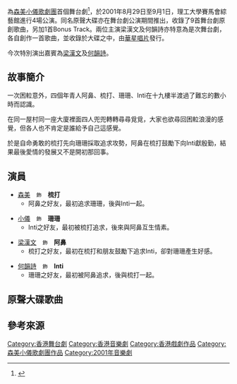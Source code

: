 {{engname|十九樓半的夏天|This Summer This Moment}}為[[森美小儀歌劇團|森美小儀歌劇團]]首個舞台劇<ref>{{cite news |language = 中文 |title = 葉佩雯與男友Eric結伴到場 |publisher = 蘋果日報 |date = 2001-08-31}}</ref>，於2001年8月29日至9月1日，理工大學賽馬會綜藝館進行4場公演。同名原聲大碟亦在舞台劇公演期間推出，收錄了9首舞台劇原創歌曲，另加1首Bonus Track。兩位主演梁漢文及何韻詩亦特意為是次舞台劇，各自創作一首歌曲，並收錄於大碟之中，由[[華星唱片|華星唱片]]發行。

今次特別演出嘉賓為[[梁漢文|梁漢文]]及[[何韻詩|何韻詩]]。

==故事簡介==
一次困𨋢意外，四個年青人阿鼻、梳打、珊珊、Inti在十九樓半渡過了難忘的數小時而認識。

在同一屋村同一座大廈裡面四人兜兜轉轉尋尋覓覓，大家也欲尋回困𨋢浪漫的感覺，但各人也不肯定是誰給予自己這感覺。

於是自命勇敢的梳打先向珊珊採取追求攻勢，阿鼻在梳打鼓勵下向Inti獻殷勤，結果最後愛情的發展又不是開初那回事。

==演員==
*[[森美|森美]]　<span style="font-size:smaller;">飾</span>　'''梳打'''
**阿鼻之好友，最初追求珊珊，後與Inti一起。

*[[小儀|小儀]]　<span style="font-size:smaller;">飾</span>　'''珊珊'''
**Inti之好友，最初被梳打追求，後來與阿鼻互生情素。

*[[梁漢文|梁漢文]]　<span style="font-size:smaller;">飾</span>　'''阿鼻'''
**梳打之好友，最初在梳打和朋友鼓勵下追求Inti，卻對珊珊產生好感。

*[[何韻詩|何韻詩]]　<span style="font-size:smaller;">飾</span>　'''Inti'''
**珊珊之好友，最初被阿鼻追求，後與梳打一起。

==原聲大碟歌曲==
{{Album infobox | 
|  Name          = 十九樓半的夏天
|  Type          = [[原聲大碟|原聲大碟]]
|  Artist        = 森美、小儀、梁漢文、何韻詩
|  Cover         = Thissummerthismoment.JPG
|  Caption       = 「十九樓半的夏天」原聲大碟封面
|  Recorded      =
|  Released      = 2001年
|  Genre         = 粵語流行
|  Label         = 華星唱片
}}

{{Tracklist
| extra_column = 主唱

| title1 = 十九樓半的夏天
| music1 = [[梁基爵|梁基爵]]
| lyrics1 = [[森美|森美]]
| arranger1 = 梁基爵
| extra1 = 森美、[[小儀|小儀]]、[[梁漢文|梁漢文]]、[[何韻詩|何韻詩]]

| title2 = 幸福的鐘聲
| music2 = 英師傅
| lyrics2 = 小儀	
| arranger2 = 英師傅
| extra2 = 小儀、梁漢文

| title3 = 我要夾Band			
| music3 = 何韻詩
| lyrics3 = [[于逸堯|于逸堯]]
| arranger3 = 英師傅
| extra3 = 何韻詩

| title4 = 一夜成名	
| music4 = 梁基爵
| lyrics4 = 黃仲凱
| arranger4 = 梁基爵
| extra4 = 森美、梁漢文

| title5 = 艷蛇出洞			
| music5 = 梁基爵
| lyrics5 = 黃仲凱
| arranger5 = 梁基爵
| extra5 = 何韻詩

| title6 = 有錯過冇愛錯			
| music6 = 英師傅
| lyrics6 = 森美
| arranger6 = 英師傅
| extra6 = 森美

| title7 = 救生圈			
| music7 = 梁漢文
| lyrics7 = 鄧漢強
| arranger7 = 英師傅、孫偉明
| extra7 = 梁漢文

| title8 = 一家團聚雜菜煲			
| music8 = 梁基爵
| lyrics8 = 黃仲凱
| arranger8 = 梁基爵
| extra8 = 森美、小儀、梁漢文、何韻詩、[[有耳非文|有耳非文]]、[[劉浩龍|劉浩龍]]

| title9 = 十九樓的另一半			
| music9 = 梁基爵
| lyrics9 = 小儀
| arranger9 = 梁基爵
| extra9 = 森美、小儀、梁漢文、何韻詩

| title10 = 大明星	
| music10 = Jerry Lee
| lyrics10 = Riley Pang
| arranger10 = Jerry Lee
| extra10 = 森美、小儀
}}

==參考來源==
{{reflist}}

{{模板:森美小儀歌劇團}}
{{何韻詩}}
{{梁漢文}}
[[Category:香港舞台劇|Category:香港舞台劇]]
[[Category:香港音樂劇|Category:香港音樂劇]]
[[Category:香港戲劇作品|Category:香港戲劇作品]]
[[Category:森美小儀歌劇團作品|Category:森美小儀歌劇團作品]]
[[Category:2001年音樂劇|Category:2001年音樂劇]]